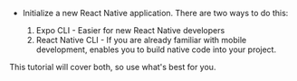- Initialize a new React Native application. There are two ways to do this:

  1. Expo CLI - Easier for new React Native developers
  2. React Native CLI - If you are already familiar with mobile development, enables you to build native code into your project.

This tutorial will cover both, so use what's best for you.
